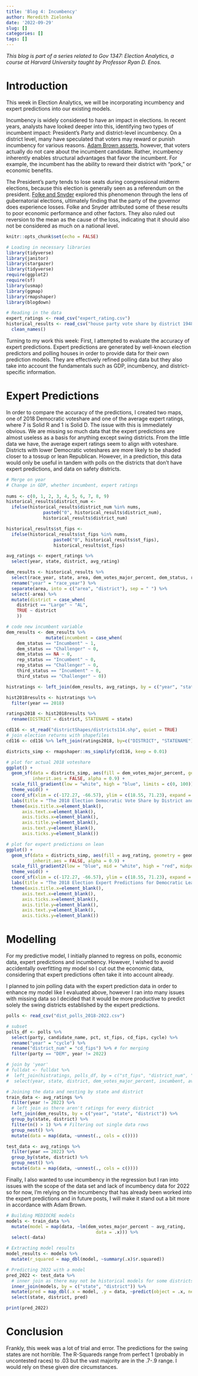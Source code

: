 ```yaml
---
title: 'Blog 4: Incumbency'
author: Meredith Zielonka
date: '2022-09-29'
slug: []
categories: []
tags: []
---
```


*This blog is part of a series related to Gov 1347: Election Analytics, a course at Harvard University taught by Professor Ryan D. Enos.*

# Introduction

This week in Election Analytics, we will be incorporating incumbency and expert predictions into our existing models.

Incumbency is widely considered to have an impact in elections. In recent years, analysts have looked deeper into this, identifying two types of incumbent impact: President's Party and district-level incumbency. On a district level, many have speculated that voters may reward or punish incumbency for various reasons. [Adam Brown asserts](https://www.cambridge.org/core/services/aop-cambridge-core/content/view/ECFE39E003912F8AF65C2AD14A34BD8C/S2052263014000062a.pdf/div-class-title-voters-don-t-care-much-about-incumbency-div.pdf), however, that voters actually do not care about the incumbent candidate. Rather, incumbency inherently enables structural advantages that favor the incumbent. For example, the incumbent has the ability to reward their district with "pork," or economic benefits.

The President's party tends to lose seats during congressional midterm elections, because this election is generally seen as a referendum on the president. [Folke and Snyder](https://onlinelibrary-wiley-com.ezp-prod1.hul.harvard.edu/doi/pdfdirect/10.1111/j.1540-5907.2012.00599.x) explored this phenomenon through the lens of gubernatorial elections, ultimately finding that the party of the governor does experience losses. Folke and Snyder attributed some of these results to poor economic performance and other factors. They also ruled out reversion to the mean as the cause of the loss, indicating that it should also not be considered as much on a national level.

```r
knitr::opts_chunk$set(echo = FALSE)

# Loading in necessary libraries
library(tidyverse)
library(janitor)
library(stargazer)
library(tidyverse)
require(ggplot2)
require(sf)
library(usmap)
library(ggmap)
library(rmapshaper)
library(blogdown)

# Reading in the data
expert_ratings <- read_csv("expert_rating.csv")
historical_results <- read_csv("house party vote share by district 1948-2020.csv") %>% 
  clean_names()
```

Turning to my work this week: First, I attempted to evaluate the accuracy of expert predictions. Expert predictions are generated by well-known election predictors and polling houses in order to provide data for their own prediction models. They are effectively refined polling data but they also take into account the fundamentals such as GDP, incumbency, and district-specific information. 

# Expert Predictions

In order to compare the accuracy of the predictions, I created two maps, one of 2018 Democratic voteshare and one of the average expert ratings, where 7 is Solid R and 1 is Solid D. The issue with this is immediately obvious. We are missing so much data that the expert predictions are almost useless as a basis for anything except swing districts. From the little data we have, the average expert ratings seem to align with voteshare. Districts with lower Democratic voteshares are more likely to be shaded closer to a tossup or lean Republican. However, in a prediction, this data would only be useful in tandem with polls on the districts that don't have expert predictions, and data on safety districts.

```r

# Merge on year
# Change in GDP, whether incumbent, expert ratings
 
nums <- c(0, 1, 2, 3, 4, 5, 6, 7, 8, 9)
historical_results$district_num <- 
  ifelse(historical_results$district_num %in% nums, 
              paste0("0", historical_results$district_num),
              historical_results$district_num)

historical_results$st_fips <- 
  ifelse(historical_results$st_fips %in% nums, 
                  paste0("0", historical_results$st_fips), 
                  historical_results$st_fips)

avg_ratings <- expert_ratings %>% 
  select(year, state, district, avg_rating)

dem_results <- historical_results %>% 
  select(race_year, state, area, dem_votes_major_percent, dem_status, rep_status, third_status, st_fips, district_num) %>%
  rename("year" = "race_year") %>% 
  separate(area, into = c("area", "district"), sep = " ") %>% 
  select(-area) %>% 
  mutate(district = case_when(
    district == "Large" ~ "AL",
    TRUE ~ district
    ))

# code new incumbent variable
dem_results <- dem_results %>%
               mutate(incumbent = case_when(
    dem_status == "Incumbent" ~ 1,
    dem_status == "Challenger" ~ 0,
    dem_status == NA ~ 0,
    rep_status == "Incumbent" ~ 0,
    rep_status == "Challenger" ~ 0,
    third_status == "Incumbent" ~ 0,
    third_status == "Challenger" ~ 0))

histratings <- left_join(dem_results, avg_ratings, by = c("year", "state", "district")) 

hist2018results <- histratings %>%
  filter(year == 2018)

ratings2018 <- hist2018results %>% 
  rename(DISTRICT = district, STATENAME = state)

cd116 <- st_read("districtShapes/districts114.shp", quiet = TRUE)
# join election returns with shapefiles
cd116 <- cd116 %>% left_join(ratings2018, by=c("DISTRICT", "STATENAME"))

districts_simp <- rmapshaper::ms_simplify(cd116, keep = 0.01)

# plot for actual 2018 voteshare
ggplot() +
  geom_sf(data = districts_simp, aes(fill = dem_votes_major_percent, geometry = geometry),
          inherit.aes = FALSE, alpha = 0.9) +
  scale_fill_gradient(low = "white", high = "blue", limits = c(0, 100)) +
  theme_void() + 
  coord_sf(xlim = c(-172.27, -66.57), ylim = c(18.55, 71.23), expand = FALSE) + 
  labs(title = "The 2018 Election Democratic Vote Share by District and State", col = "Dem") +
  theme(axis.title.x=element_blank(),
      axis.text.x=element_blank(),
      axis.ticks.x=element_blank(),
      axis.title.y=element_blank(),
      axis.text.y=element_blank(),
      axis.ticks.y=element_blank())

# plot for expert predictions on lean
ggplot() +
  geom_sf(data = districts_simp, aes(fill = avg_rating, geometry = geometry),
          inherit.aes = FALSE, alpha = 0.9) +
  scale_fill_gradient2(low = "blue", mid = "white", high = "red", midpoint = 4, limits = c(0, 7)) +
  theme_void() + 
  coord_sf(xlim = c(-172.27, -66.57), ylim = c(18.55, 71.23), expand = FALSE) + 
  labs(title = "The 2018 Election Expert Predictions for Democratic Lean", col = "Range") +
  theme(axis.title.x=element_blank(),
      axis.text.x=element_blank(),
      axis.ticks.x=element_blank(),
      axis.title.y=element_blank(),
      axis.text.y=element_blank(),
      axis.ticks.y=element_blank())

```
# Modelling

For my predictive model, I initially planned to regress on polls, economic data, expert predictions and incumbency. However, I wished to avoid accidentally overfitting my model so I cut out the economic data, considering that expert predictions often take it into account already. 

I planned to join polling data with the expert prediction data in order to enhance my model like I evaluated above, however I ran into many issues with missing data so I decided that it would be more productive to predict solely the swing districts established by the expert predictions. 

```r
polls <- read_csv("dist_polls_2018-2022.csv")

# subset
polls_df <- polls %>%
  select(party, candidate_name, pct, st_fips, cd_fips, cycle) %>%
  rename("year" = "cycle") %>% 
  rename("district_num" = "cd_fips") %>% # for merging
  filter(party == "DEM", year != 2022)

# join by 'year'
# fulldat <- fulldat %>% 
#  left_join(histratings, polls_df, by = c("st_fips", "district_num", "year")) %>% 
#  select(year, state, district, dem_votes_major_percent, incumbent, avg_rating, pct)

# Joining the data and nesting by state and district
train_data <- avg_ratings %>% 
  filter(year != 2022) %>% 
  # left join as there aren't ratings for every district
  left_join(dem_results, by = c("year", "state", "district")) %>% 
  group_by(state, district) %>% 
  filter(n() > 1) %>% # Filtering out single data rows
  group_nest() %>% 
  mutate(data = map(data, ~unnest(., cols = c())))

test_data <- avg_ratings %>% 
  filter(year == 2022) %>% 
  group_by(state, district) %>% 
  group_nest() %>% 
  mutate(data = map(data, ~unnest(., cols = c())))

```
Finally, I also wanted to use incumbency in the regression but I ran into issues with the scope of the data set and lack of incumbency data for 2022 so for now, I'm relying on the incumbency that has already been worked into the expert predictions and in future posts, I will make it stand out a bit more in accordance with Adam Brown.

```r
# Building MEDIOCRE models
models <- train_data %>% 
  mutate(model = map(data, ~lm(dem_votes_major_percent ~ avg_rating, 
                                  data = .x))) %>% 
  select(-data)

# Extracting model results
model_results <- models %>% 
  mutate(r_squared = map_dbl(model, ~summary(.x)$r.squared))

# Predicting 2022 with a model
pred_2022 <- test_data %>%
  # inner join as there may not be historical models for some districts
  inner_join(models, by = c("state", "district")) %>% 
  mutate(pred = map_dbl(.x = model, .y = data, ~predict(object = .x, newdata = as.data.frame(.y)))) %>%
  select(state, district, pred)

print(pred_2022)
```
# Conclusion

Frankly, this week was a lot of trial and error. The predictions for the swing states are not horrible. The R-Squareds range from perfect 1 (probably in uncontested races) to .03 but the vast majority are in the .7-.9 range. I would rely on these given dire circumstances.
